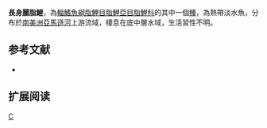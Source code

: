 {{Speciesbox 
| taxon = Astyanax longior
| status = NE
| status_system = IUCN3.1
| authority =  [[Cope|Cope]], 1878
| synonyms = *''Tetragonopterus longior''<br /><small>Cope, 1878</small>
}}
'''長身麗脂鯉'''，為[[輻鰭魚綱|輻鰭魚綱]][[脂鯉目|脂鯉目]][[脂鯉亞目|脂鯉亞目]][[脂鯉科|脂鯉科]]的其中一個[[種|種]]，為熱帶淡水魚，分布於[[南美洲|南美洲]][[亞馬遜河|亞馬遜河]]上游流域，棲息在底中層水域，生活習性不明。

==参考文献==
{{refbegin}}
*{{FishBase_species|genus=Astyanax|species=longior|year=2013|month=11}}
{{refend}}

== 扩展阅读 ==
{{refbegin}}
{{wikispecies-inline|Astyanax longior|長身麗脂鯉}}
{{refend}}
{{Taxonbar|from=Q5580256}}

[[Category:麗脂鯉屬|C]]


{{魚類小作品}}